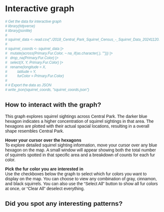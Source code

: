 # Interactive graph

<style>
  * {
    font-family: sans-serif;
  }
</style> 

<div id="plot">
</div>

<script src="https://cdn.jsdelivr.net/npm/d3@7"></script>
<script src="https://d3js.org/d3-hexbin.v0.2.min.js"></script>
<script src="scripts/myscript.js"></script>

```r
# Get the data for interactive graph
# library(tidyverse)
# library(jsonlite)
# 
# squirrel_data <- read.csv("./2018_Central_Park_Squirrel_Census_-_Squirrel_Data_20241120.csv")
# 
# squirrel_coords <- squirrel_data |>
#   mutate(across(Primary.Fur.Color, ~ na_if(as.character(.), ""))) |>
#   drop_na(Primary.Fur.Color) |>
#   select(X, Y, Primary.Fur.Color) |>
#   rename(longitude = X,
#          latitude = Y,
#          furColor = Primary.Fur.Color)
# 
# # Export the data as JSON
# write_json(squirrel_coords, "squirrel_coords.json")
```

## How to interact with the graph?
This graph explores squirrel sightings across Central Park. The darker blue hexagon indicates a higher concentration of squirrel sightings in that area. The hexagons are plotted with their actual spacial locations, resulting in a overall shape resembles Central Park. 

**Hover your cursor over the hexagons**\
To explore detailed squirrel sighting information, move your cursor over any blue hexagon on the map. A small window will appear showing both the total number of squirrels spotted in that specific area and a breakdown of counts for each fur color.

**Pick the fur color you are interested in**\
Use the checkboxes below the graph to select which fur colors you want to display on the map. You can choose to view any combination of gray, cinnamon, and black squirrels. You can also use the "Select All" button to show all fur colors at once, or "Clear All" deselect everything.

## Did you spot any interesting patterns?